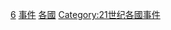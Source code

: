{{Cat topic in year|topic=各國事件|year=2016}}
[[Category:2010年代各國事件|6]]
[[Category:2016年各國|事件]]
[[Category:2016年事件|各國]]
[[Category:21世纪各國事件|Category:21世纪各國事件]]